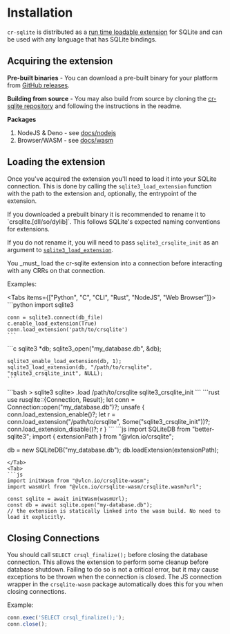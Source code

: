 
# Installation

`cr-sqlite` is distributed as a [run time loadable extension](https://www.sqlite.org/loadext.html) for SQLite and can be used with any language that has SQLite bindings.

## Acquiring the extension

**Pre-built binaries** - You can download a pre-built binary for your platform from [GitHub releases](https://github.com/vlcn-io/cr-sqlite/releases).

**Building from source** - You may also build from source by cloning the [cr-sqlite repository](https://github.com/vlcn-io/cr-sqlite) and following the instructions in the readme.

**Packages**

1. NodeJS & Deno - see [docs/nodejs](./js/nodejs)
2. Browser/WASM - see [docs/wasm](./js/wasm)

## Loading the extension

Once you've acquired the extension you'll need to load it into your SQLite connection. This is done by calling the `sqlite3_load_extension` function with the path to the extension and, optionally, the entrypoint of the extension.


<Callout emoji="👾">
  If you downloaded a prebuilt binary it is recommended to rename it to `crsqlite.[dll/so/dylib]`. This follows SQLite's expected naming conventions for extensions.
  
  If you do not rename it, you will need to pass `sqlite3_crsqlite_init` as an argument to [`sqlite3_load_extension`](https://www.sqlite.org/c3ref/load_extension.html).
</Callout>


<Callout emoji="👾">
  You _must_ load the cr-sqlite extension into a connection before
  interacting with any CRRs on that connection.
</Callout>

Examples:

<Tabs items={["Python", "C", "CLI", "Rust", "NodeJS", "Web Browser"]}>
  <Tab>
    ```python
    import sqlite3

    conn = sqlite3.connect(db_file)
    c.enable_load_extension(True)
    conn.load_extension('path/to/crsqlite')
    ```
  </Tab>
  <Tab>
    ```c
    sqlite3 *db;
    sqlite3_open("my_database.db", &db);
    
    sqlite3_enable_load_extension(db, 1);
    sqlite3_load_extension(db, "/path/to/crsqlite", "sqlite3_crsqlite_init", NULL);
    ```
  </Tab>
  <Tab>
  ```bash
  > sqlite3
  sqlite> .load /path/to/crsqlite sqlite3_crsqlite_init
  ```
  </Tab>
  <Tab>
  ```rust
  use rusqlite::{Connection, Result};
  let conn = Connection::open("my_database.db")?;
  unsafe {
    conn.load_extension_enable()?;
    let r = conn.load_extension("/path/to/crsqlite", Some("sqlite3_crsqlite_init"))?;
    conn.load_extension_disable()?;
    r
  }
  ```
  </Tab>
  <Tab>
  ```js
  import SQLiteDB from "better-sqlite3";
  import { extensionPath } from "@vlcn.io/crsqlite";

  db = new SQLiteDB("my_database.db");
  db.loadExtension(extensionPath);
  ```
  </Tab>
  <Tab>
  ```js
  import initWasm from "@vlcn.io/crsqlite-wasm";
  import wasmUrl from "@vlcn.io/crsqlite-wasm/crsqlite.wasm?url";

  const sqlite = await initWasm(wasmUrl);
  const db = await sqlite.open("my-database.db");
  // the extension is statically linked into the wasm build. No need to load it explicitly.
  ```
  </Tab>
</Tabs>

## Closing Connections

You should call `SELECT crsql_finalize();` before closing the database connection. This allows the extension to perform some cleanup before database shutdown. Failing to do so is not a critical error, but it may cause exceptions to be thrown when the connection is closed. The JS connection wrapper in the `crsqlite-wasm` package automatically does this for you when closing connections.

Example:

```js
conn.exec('SELECT crsql_finalize();');
conn.close();
```
